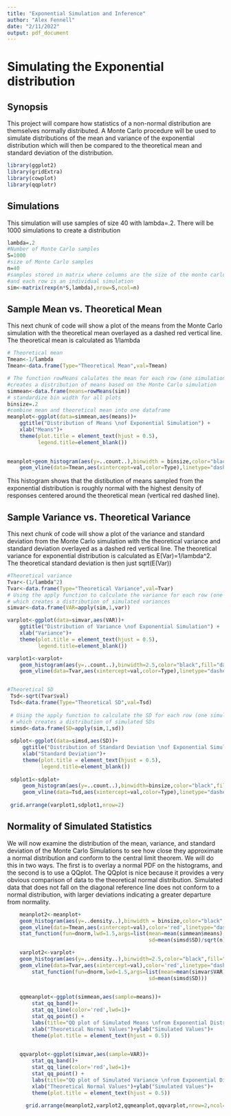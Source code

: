 ```yaml
---
title: "Exponential Simulation and Inference"
author: "Alex Fennell"
date: "2/11/2022"
output: pdf_document
---
```


# Simulating the Exponential distribution

## Synopsis
This project will compare how statistics of a non-normal distribution are 
themselves normally distributed. A Monte Carlo procedure will be used to simulate
distributions of the mean and variance of the exponential distribution
which will then be compared to the theoretical mean and standard deviation of the
distribution. 

```r
library(ggplot2)
library(gridExtra)
library(cowplot)
library(qqplotr)
```

## Simulations
This simulation will use samples of size 40 with lambda=.2. There will be 1000
simulations to create a distribution

``` r
lambda=.2
#Number of Monte Carlo samples
S=1000
#size of Monte Carlo samples
n=40
#samples stored in matrix where columns are the size of the monte carlo samples
#and each row is an individual simulation
sim<-matrix(rexp(n*S,lambda),nrow=S,ncol=n)

```

## Sample Mean vs. Theoretical Mean
This next chunk of code will show a plot of the means from the Monte Carlo 
simulation with the theoretical mean overlayed as a dashed red vertical line. The
theoretical mean is calculated as 1/lambda
``` r
# Theoretical mean
Tmean<-1/lambda
Tmean<-data.frame(Type="Theoretical Mean",val=Tmean)

# The function rowMeans calulates the mean for each row (one simulation), which 
#creates a distribution of means based on the Monte Carlo simulation
simmean<-data.frame(means=rowMeans(sim))
# standardize bin width for all plots
binsize=.2
#combine mean and theoretical mean into one dataframe
meanplot<-ggplot(data=simmean,aes(means))+
    ggtitle("Distribution of Means \nof Exponential Simulation") +
    xlab("Means")+
    theme(plot.title = element_text(hjust = 0.5),
          legend.title=element_blank())
    

meanplot+geom_histogram(aes(y=..count..),binwidth = binsize,color="black",fill="lightblue")+
    geom_vline(data=Tmean,aes(xintercept=val,color=Type),linetype="dashed",size=1.5)

```

This histogram shows that the distibution of means sampled from the exponential
distribution is roughly normal with the highest density of responses centered 
around the theoretical mean (vertical red dashed line).

## Sample Variance vs. Theoretical Variance
This next chunk of code will show a plot of the variance and standard deviation
from the Monte Carlo simulation with the theoretical variance and standard deviation
overlayed as a dashed red vertical line. The theoretical variance for exponential 
distribution is calculated as E(Var)=1/lambda^2. The theoretical standard deviation
is then just sqrt(E(Var))
``` r
#Theoretical variance
Tvar<-(1/lambda^2)
Tvar<-data.frame(Type="Theoretical Variance",val=Tvar)
# Using the apply function to calculate the variance for each row (one simulation),
# which creates a distribution of simulated variances
simvar<-data.frame(VAR=apply(sim,1,var))

varplot<-ggplot(data=simvar,aes(VAR))+
    ggtitle("Distribution of Variance \nof Exponential Simulation") +
    xlab("Variance")+
    theme(plot.title = element_text(hjust = 0.5),
          legend.title=element_blank())

varplot1<-varplot+
    geom_histogram(aes(y=..count..),binwidth=2.5,color="black",fill="darkgreen")+
    geom_vline(data=Tvar,aes(xintercept=val,color=Type),linetype="dashed",size=1.5) 


#Theoretical SD
 Tsd<-sqrt(Tvar$val)
 Tsd<-data.frame(Type="Theoretical SD",val=Tsd)
 
 # Using the apply function to calculate the SD for each row (one simulation),
 # which creates a distribution of simulated SDs
 simsd<-data.frame(SD=apply(sim,1,sd))
 
 sdplot<-ggplot(data=simsd,aes(SD))+
     ggtitle("Distribution of Standard Deviation \nof Exponential Simulation") +
     xlab("Standard Deviation")+
     theme(plot.title = element_text(hjust = 0.5),
           legend.title=element_blank())
 
 sdplot1<-sdplot+
     geom_histogram(aes(y=..count..),binwidth=binsize,color="black",fill="lightgreen")+
     geom_vline(data=Tsd,aes(xintercept=val,color=Type),linetype="dashed",size=1.5)
 
 grid.arrange(varplot1,sdplot1,nrow=2)

```


## Normality of Simulated Statistics
We will now examine the distribution of the mean, variance, and standard deviation
of the Monte Carlo Simulations to see how close they approximate a normal distribution
and conform to the central limit theorem. We will do this in two ways. The first
is to overlay a normal PDF on the histograms, and the second is to use a QQplot.
The QQplot is nice because it provides a very obvious comparison of data to the
theoretical normal distribution. Simulated data that does not fall on the diagonal 
reference line does not conform to a normal distribution, with larger deviations
indicating a greater departure from normality.

```r
    meanplot2<-meanplot+
    geom_histogram(aes(y=..density..),binwidth = binsize,color="black",fill="lightblue")+
    geom_vline(data=Tmean,aes(xintercept=val),color='red',linetype="dashed",size=1.5)+
    stat_function(fun=dnorm,lwd=1.5,args=list(mean=mean(simmean$means),
                                              sd=mean(simsd$SD)/sqrt(n)))

    varplot2<-varplot+
    geom_histogram(aes(y=..density..),binwidth=2.5,color="black",fill="darkgreen")+
    geom_vline(data=Tvar,aes(xintercept=val),color='red',linetype="dashed",size=1.5)+ 
        stat_function(fun=dnorm,lwd=1.5,args=list(mean=mean(simvar$VAR),
                                              sd=mean(simsd$SD)))
    

    qqmeanplot<-ggplot(simmean,aes(sample=means))+
        stat_qq_band()+
        stat_qq_line(color='red',lwd=1)+
        stat_qq_point() +
        labs(title="QQ plot of Simulated Means \nfrom Exponential Distribution") + 
        xlab("Theoretical Normal Values")+ylab("Simulated Values")+
        theme(plot.title = element_text(hjust = 0.5))

    
    qqvarplot<-ggplot(simvar,aes(sample=VAR))+
        stat_qq_band()+
        stat_qq_line(color='red',lwd=1)+
        stat_qq_point() +
        labs(title="QQ plot of Simulated Variance \nfrom Exponential Distribution") + 
        xlab("Theoretical Normal Values")+ylab("Simulated Values")+
        theme(plot.title = element_text(hjust = 0.5))
    
      grid.arrange(meanplot2,varplot2,qqmeanplot,qqvarplot,nrow=2,ncol=2)
     
```
